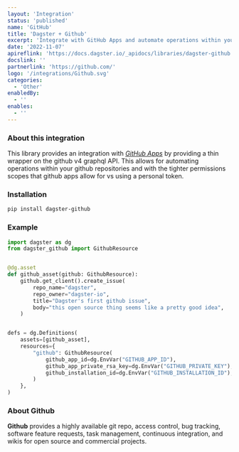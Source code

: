 ```yaml
---
layout: 'Integration'
status: 'published'
name: 'GitHub'
title: 'Dagster + Github'
excerpt: 'Integrate with GitHub Apps and automate operations within your github repositories.'
date: '2022-11-07'
apireflink: 'https://docs.dagster.io/_apidocs/libraries/dagster-github'
docslink: ''
partnerlink: 'https://github.com/'
logo: '/integrations/Github.svg'
categories:
  - 'Other'
enabledBy:
  - ''
enables:
  - ''
---
```


### About this integration

This library provides an integration with _[GitHub Apps](https://docs.github.com/en/developers/apps/getting-started-with-apps/about-apps)_ by providing a thin wrapper on the github v4 graphql API. This allows for automating operations within your github repositories and with the tighter permissions scopes that github apps allow for vs using a personal token.

### Installation

```bash
pip install dagster-github
```

### Example

```python
import dagster as dg
from dagster_github import GithubResource


@dg.asset
def github_asset(github: GithubResource):
    github.get_client().create_issue(
        repo_name="dagster",
        repo_owner="dagster-io",
        title="Dagster's first github issue",
        body="this open source thing seems like a pretty good idea",
    )


defs = dg.Definitions(
    assets=[github_asset],
    resources={
        "github": GithubResource(
            github_app_id=dg.EnvVar("GITHUB_APP_ID"),
            github_app_private_rsa_key=dg.EnvVar("GITHUB_PRIVATE_KEY"),
            github_installation_id=dg.EnvVar("GITHUB_INSTALLATION_ID"),
        )
    },
)
```

### About Github

**Github** provides a highly available git repo, access control, bug tracking, software feature requests, task management, continuous integration, and wikis for open source and commercial projects.
